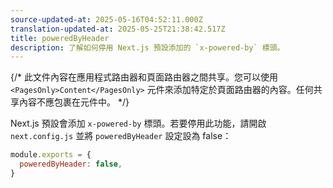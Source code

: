 ```yaml
---
source-updated-at: 2025-05-16T04:52:11.000Z
translation-updated-at: 2025-05-25T21:38:42.517Z
title: poweredByHeader
description: 了解如何停用 Next.js 預設添加的 `x-powered-by` 標頭。
---
```


{/* 此文件內容在應用程式路由器和頁面路由器之間共享。您可以使用 `<PagesOnly>Content</PagesOnly>` 元件來添加特定於頁面路由器的內容。任何共享內容不應包裹在元件中。 */}

Next.js 預設會添加 `x-powered-by` 標頭。若要停用此功能，請開啟 `next.config.js` 並將 `poweredByHeader` 設定設為 false：

```js filename="next.config.js"
module.exports = {
  poweredByHeader: false,
}
```